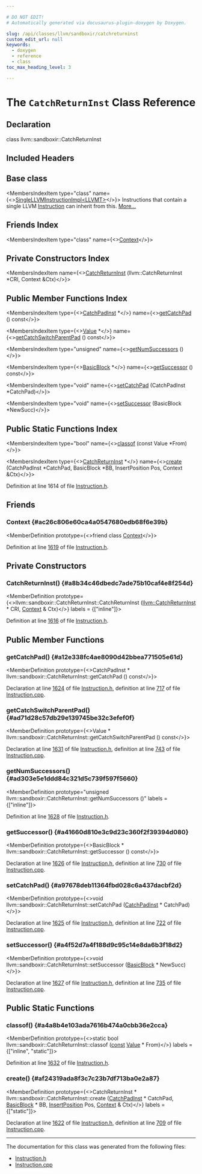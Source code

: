 ```yaml
---

# DO NOT EDIT!
# Automatically generated via docusaurus-plugin-doxygen by Doxygen.

slug: /api/classes/llvm/sandboxir/catchreturninst
custom_edit_url: null
keywords:
  - doxygen
  - reference
  - class
toc_max_heading_level: 3

---
```





# The `CatchReturnInst` Class Reference

<DoxygenPage pluginConfig={pluginConfig}>



## Declaration

<CodeBlock>class llvm::sandboxir::CatchReturnInst</CodeBlock>

## Included Headers

<IncludesList>
<IncludesListItem
  filePath="llvm/SandboxIR/Instruction.h"
  permalink="/docs/api/files/include/include/llvm/include/llvm/sandboxir/instruction-h"
  isLocal="true" />
</IncludesList>

## Base class

<MembersIndex>

<MembersIndexItem
  type="class"
  name={<><a href="/docs/api/classes/llvm/sandboxir/singlellvminstructionimpl">SingleLLVMInstructionImpl&lt;LLVMT&gt;</a></>}>
Instructions that contain a single LLVM <a href="/docs/api/classes/llvm/sandboxir/instruction">Instruction</a> can inherit from this. <a href="/docs/api/classes/llvm/sandboxir/singlellvminstructionimpl/#details">More...</a>
</MembersIndexItem>

</MembersIndex>

## Friends Index

<MembersIndex>

<MembersIndexItem
  type="class"
  name={<><a href="#ac26c806e60ca4a0547680edb68f6e39b">Context</a></>}>
</MembersIndexItem>

</MembersIndex>

## Private Constructors Index

<MembersIndex>

<MembersIndexItem
  name={<><a href="#a8b34c46dbedc7ade75b10caf4e8f254d">CatchReturnInst</a> (llvm::CatchReturnInst &#42;CRI, Context &amp;Ctx)</>}>
</MembersIndexItem>

</MembersIndex>

## Public Member Functions Index

<MembersIndex>

<MembersIndexItem
  type={<><a href="/docs/api/classes/llvm/sandboxir/catchpadinst">CatchPadInst</a> &#42;</>}
  name={<><a href="#a12e338fc4ae8090d42bbea771505e61d">getCatchPad</a> () const</>}>
</MembersIndexItem>

<MembersIndexItem
  type={<><a href="/docs/api/classes/llvm/sandboxir/value">Value</a> &#42;</>}
  name={<><a href="#ad71d28c57db29e139745be32c3efef0f">getCatchSwitchParentPad</a> () const</>}>
</MembersIndexItem>

<MembersIndexItem
  type="unsigned"
  name={<><a href="#ad303e5e1ddd84c321d5c739f597f5660">getNumSuccessors</a> ()</>}>
</MembersIndexItem>

<MembersIndexItem
  type={<><a href="/docs/api/classes/llvm/basicblock">BasicBlock</a> &#42;</>}
  name={<><a href="#a41660d810e3c9d23c360f2f39394d080">getSuccessor</a> () const</>}>
</MembersIndexItem>

<MembersIndexItem
  type="void"
  name={<><a href="#a97678deb11364fbd028c6a437dacbf2d">setCatchPad</a> (CatchPadInst &#42;CatchPad)</>}>
</MembersIndexItem>

<MembersIndexItem
  type="void"
  name={<><a href="#a4f52d7a4f188d9c95c14e8da6b3f18d2">setSuccessor</a> (BasicBlock &#42;NewSucc)</>}>
</MembersIndexItem>

</MembersIndex>

## Public Static Functions Index

<MembersIndex>

<MembersIndexItem
  type="bool"
  name={<><a href="#a4a8b4e103ada7616b474a0cbb36e2cca">classof</a> (const Value &#42;From)</>}>
</MembersIndexItem>

<MembersIndexItem
  type={<><a href="/docs/api/classes/llvm/sandboxir/catchreturninst">CatchReturnInst</a> &#42;</>}
  name={<><a href="#af24319ada8f3c7c23b7df713ba0e2a87">create</a> (CatchPadInst &#42;CatchPad, BasicBlock &#42;BB, InsertPosition Pos, Context &amp;Ctx)</>}>
</MembersIndexItem>

</MembersIndex>


Definition at line 1614 of file <a href="/docs/api/files/include/include/llvm/include/llvm/sandboxir/instruction-h">Instruction.h</a>.

<SectionDefinition>

## Friends

### Context {#ac26c806e60ca4a0547680edb68f6e39b}

<MemberDefinition
  prototype={<>friend class <a href="/docs/api/classes/llvm/sandboxir/context">Context</a></>}>

Definition at line <a href="/docs/api/files/include/include/llvm/include/llvm/sandboxir/instruction-h/#l01619">1619</a> of file <a href="/docs/api/files/include/include/llvm/include/llvm/sandboxir/instruction-h">Instruction.h</a>.
</MemberDefinition>

</SectionDefinition>

<SectionDefinition>

## Private Constructors

### CatchReturnInst() {#a8b34c46dbedc7ade75b10caf4e8f254d}

<MemberDefinition
  prototype={<>llvm::sandboxir::CatchReturnInst::CatchReturnInst (<a href="/docs/api/classes/llvm/catchreturninst">llvm::CatchReturnInst</a> &#42; CRI, <a href="/docs/api/classes/llvm/sandboxir/context">Context</a> &amp; Ctx)</>}
  labels = {["inline"]}>

Definition at line <a href="/docs/api/files/include/include/llvm/include/llvm/sandboxir/instruction-h/#l01616">1616</a> of file <a href="/docs/api/files/include/include/llvm/include/llvm/sandboxir/instruction-h">Instruction.h</a>.
</MemberDefinition>

</SectionDefinition>

<SectionDefinition>

## Public Member Functions

### getCatchPad() {#a12e338fc4ae8090d42bbea771505e61d}

<MemberDefinition
  prototype={<>CatchPadInst &#42; llvm::sandboxir::CatchReturnInst::getCatchPad () const</>}>

Declaration at line <a href="/docs/api/files/include/include/llvm/include/llvm/sandboxir/instruction-h/#l01624">1624</a> of file <a href="/docs/api/files/include/include/llvm/include/llvm/sandboxir/instruction-h">Instruction.h</a>, definition at line <a href="/docs/api/files/lib/lib/sandboxir/instruction-cpp/#l00717">717</a> of file <a href="/docs/api/files/lib/lib/sandboxir/instruction-cpp">Instruction.cpp</a>.
</MemberDefinition>

### getCatchSwitchParentPad() {#ad71d28c57db29e139745be32c3efef0f}

<MemberDefinition
  prototype={<>Value &#42; llvm::sandboxir::CatchReturnInst::getCatchSwitchParentPad () const</>}>

Declaration at line <a href="/docs/api/files/include/include/llvm/include/llvm/sandboxir/instruction-h/#l01631">1631</a> of file <a href="/docs/api/files/include/include/llvm/include/llvm/sandboxir/instruction-h">Instruction.h</a>, definition at line <a href="/docs/api/files/lib/lib/sandboxir/instruction-cpp/#l00743">743</a> of file <a href="/docs/api/files/lib/lib/sandboxir/instruction-cpp">Instruction.cpp</a>.
</MemberDefinition>

### getNumSuccessors() {#ad303e5e1ddd84c321d5c739f597f5660}

<MemberDefinition
  prototype="unsigned llvm::sandboxir::CatchReturnInst::getNumSuccessors ()"
  labels = {["inline"]}>

Definition at line <a href="/docs/api/files/include/include/llvm/include/llvm/sandboxir/instruction-h/#l01628">1628</a> of file <a href="/docs/api/files/include/include/llvm/include/llvm/sandboxir/instruction-h">Instruction.h</a>.
</MemberDefinition>

### getSuccessor() {#a41660d810e3c9d23c360f2f39394d080}

<MemberDefinition
  prototype={<>BasicBlock &#42; llvm::sandboxir::CatchReturnInst::getSuccessor () const</>}>

Declaration at line <a href="/docs/api/files/include/include/llvm/include/llvm/sandboxir/instruction-h/#l01626">1626</a> of file <a href="/docs/api/files/include/include/llvm/include/llvm/sandboxir/instruction-h">Instruction.h</a>, definition at line <a href="/docs/api/files/lib/lib/sandboxir/instruction-cpp/#l00730">730</a> of file <a href="/docs/api/files/lib/lib/sandboxir/instruction-cpp">Instruction.cpp</a>.
</MemberDefinition>

### setCatchPad() {#a97678deb11364fbd028c6a437dacbf2d}

<MemberDefinition
  prototype={<>void llvm::sandboxir::CatchReturnInst::setCatchPad (<a href="/docs/api/classes/llvm/sandboxir/catchpadinst">CatchPadInst</a> &#42; CatchPad)</>}>

Declaration at line <a href="/docs/api/files/include/include/llvm/include/llvm/sandboxir/instruction-h/#l01625">1625</a> of file <a href="/docs/api/files/include/include/llvm/include/llvm/sandboxir/instruction-h">Instruction.h</a>, definition at line <a href="/docs/api/files/lib/lib/sandboxir/instruction-cpp/#l00722">722</a> of file <a href="/docs/api/files/lib/lib/sandboxir/instruction-cpp">Instruction.cpp</a>.
</MemberDefinition>

### setSuccessor() {#a4f52d7a4f188d9c95c14e8da6b3f18d2}

<MemberDefinition
  prototype={<>void llvm::sandboxir::CatchReturnInst::setSuccessor (<a href="/docs/api/classes/llvm/basicblock">BasicBlock</a> &#42; NewSucc)</>}>

Declaration at line <a href="/docs/api/files/include/include/llvm/include/llvm/sandboxir/instruction-h/#l01627">1627</a> of file <a href="/docs/api/files/include/include/llvm/include/llvm/sandboxir/instruction-h">Instruction.h</a>, definition at line <a href="/docs/api/files/lib/lib/sandboxir/instruction-cpp/#l00735">735</a> of file <a href="/docs/api/files/lib/lib/sandboxir/instruction-cpp">Instruction.cpp</a>.
</MemberDefinition>

</SectionDefinition>

<SectionDefinition>

## Public Static Functions

### classof() {#a4a8b4e103ada7616b474a0cbb36e2cca}

<MemberDefinition
  prototype={<>static bool llvm::sandboxir::CatchReturnInst::classof (<a href="/docs/api/files/lib/lib/target/lib/target/aarch64/aarch64promoteconstant-cpp/#a90f8350fecae261c25be85d38b451bff">const</a> <a href="/docs/api/classes/llvm/sandboxir/value">Value</a> &#42; From)</>}
  labels = {["inline", "static"]}>

Definition at line <a href="/docs/api/files/include/include/llvm/include/llvm/sandboxir/instruction-h/#l01632">1632</a> of file <a href="/docs/api/files/include/include/llvm/include/llvm/sandboxir/instruction-h">Instruction.h</a>.
</MemberDefinition>

### create() {#af24319ada8f3c7c23b7df713ba0e2a87}

<MemberDefinition
  prototype={<>CatchReturnInst &#42; llvm::sandboxir::CatchReturnInst::create (<a href="/docs/api/classes/llvm/sandboxir/catchpadinst">CatchPadInst</a> &#42; CatchPad, <a href="/docs/api/classes/llvm/basicblock">BasicBlock</a> &#42; BB, <a href="/docs/api/classes/llvm/sandboxir/insertposition">InsertPosition</a> Pos, <a href="/docs/api/classes/llvm/sandboxir/context">Context</a> &amp; Ctx)</>}
  labels = {["static"]}>

Declaration at line <a href="/docs/api/files/include/include/llvm/include/llvm/sandboxir/instruction-h/#l01622">1622</a> of file <a href="/docs/api/files/include/include/llvm/include/llvm/sandboxir/instruction-h">Instruction.h</a>, definition at line <a href="/docs/api/files/lib/lib/sandboxir/instruction-cpp/#l00709">709</a> of file <a href="/docs/api/files/lib/lib/sandboxir/instruction-cpp">Instruction.cpp</a>.
</MemberDefinition>

</SectionDefinition>

<hr/>

The documentation for this class was generated from the following files:

<ul>
<li><a href="/docs/api/files/include/include/llvm/include/llvm/sandboxir/instruction-h">Instruction.h</a></li>
<li><a href="/docs/api/files/lib/lib/sandboxir/instruction-cpp">Instruction.cpp</a></li>
</ul>

</DoxygenPage>
